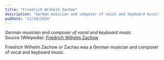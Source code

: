 ```yaml
---
title: "Friedrich Wilhelm Zachow"
description: "German musician and composer of vocal and keyboard music"
pubDate: "11/10/2024"
---
```


*German musician and composer of vocal and keyboard music*  
Source (Wikipedia): [Friedrich Wilhelm Zachow][1]

Friedrich Wilhelm Zachow or Zachau was a German musician and composer of vocal and keyboard music.

[1]: https://en.wikipedia.org/wiki/Friedrich_Wilhelm_Zachow
